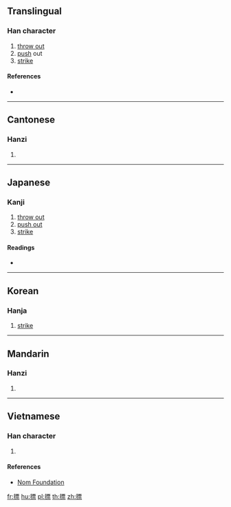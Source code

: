 ==Translingual==

===Han character===
{{Han char|rn=64|rad=手|as=11|sn=14|four=51091|canj=QMWF|ids=⿰扌票}}

# [[throw out]]
# [[push]] out
# [[strike]]

====References====
* {{Han ref|kx=0452.120|dkj=12651|dj=0802.160|hdz=31943.060|uh=647D|ud=25725|bh=E1E1|bd=57825}}

----

==Cantonese==

===Hanzi===
{{yue-hanzi|jyut=[[piu1]], [[piu5]]|y=piu1, piu5}}

# {{defn|lang=yue|sort=手11}}

----

==Japanese==

===Kanji===
{{ja-kanji|grade=|rs=手11}}

# [[throw out]]
# [[push out]]
# [[strike]]

====Readings====
* {{ja-readings|on=[[ひょう]] (hyō), [[びょう]] (byō), [[ほう]] (hō)|kun=[[うつ]] (utsu)}}

----

==Korean==

===Hanja===
{{ko-hanja|hangeul=표|eumhun=|rv=pyo|mr=p'yo|y=phyo}}

# [[strike]]

----

==Mandarin==

===Hanzi===
{{cmn-hanzi|pin=[[biāo]] ([[biao1]]), [[piǎo]] ([[piao3]]), [[biào]] ([[biao4]])|wg=piao<sup>1</sup>, p'iao<sup>3</sup>, piao<sup>4</sup>}}

# {{defn|lang=cmn|sort=手11}}

----

==Vietnamese==

===Han character===
{{vi-hantu|rs=手11|[[phiếu]], [[xeo]], [[bêu]], [[xều]]}}

# {{defn|lang=vi|sort=手11}}

====References====
* [http://nomfoundation.org/common/nom_details.php?codepoint=647d Nom Foundation]

[[fr:摽]]
[[hu:摽]]
[[pl:摽]]
[[th:摽]]
[[zh:摽]]